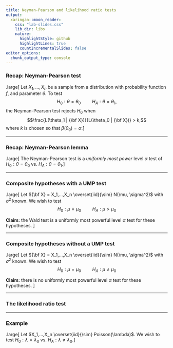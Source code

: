 ```yaml
---
title: Neyman-Pearson and likelihood ratio tests
output:
  xaringan::moon_reader:
    css: "lab-slides.css"
    lib_dir: libs
    nature:
      highlightStyle: github
      highlightLines: true
      countIncrementalSlides: false
editor_options: 
  chunk_output_type: console
---
```


### Recap: Neyman-Pearson test

.large[
Let $X_1,...,X_n$ be a sample from a distribution with probability function $f$, and parameter $\theta$. To test
$$H_0: \theta = \theta_0 \hspace{1cm} H_A: \theta = \theta_1,$$
the Neyman-Pearson test rejects $H_0$ when
$$\frac{L(\theta_1 | {\bf X})}{L(\theta_0 | {\bf X})} > k,$$
where $k$ is chosen so that $\beta(\theta_0) = \alpha$.
]

---

### Recap: Neyman-Pearson lemma

.large[
The Neyman-Pearson test is a *uniformly most power* level $\alpha$ test of $H_0: \theta = \theta_0$ vs. $H_A: \theta = \theta_1$.
]

---

### Composite hypotheses with a UMP test

.large[
Let ${\bf X} = X_1,...,X_n \overset{iid}{\sim} N(\mu, \sigma^2)$ with $\sigma^2$ known. We wish to test
$$H_0: \mu = \mu_0 \hspace{1cm} H_A: \mu > \mu_0$$

**Claim:** the Wald test is a uniformly most powerful level $\alpha$ test for these hypotheses.
]

---

### Composite hypotheses without a UMP test

.large[
Let ${\bf X} = X_1,...,X_n \overset{iid}{\sim} N(\mu, \sigma^2)$ with $\sigma^2$ known. We wish to test
$$H_0: \mu = \mu_0 \hspace{1cm} H_A: \mu \neq \mu_0$$

**Claim:** there is no uniformly most powerful level $\alpha$ test for these hypotheses.
]

---

### The likelihood ratio test

---

### Example

.large[
Let $X_1,...,X_n \overset{iid}{\sim} Poisson(\lambda)$. We wish to test $H_0: \lambda = \lambda_0$ vs. $H_A: \lambda \neq \lambda_0$.
]
